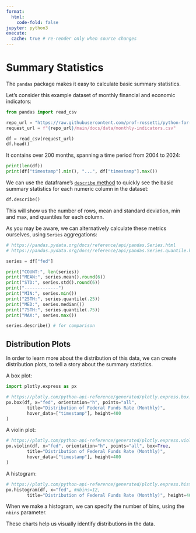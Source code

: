 ```yaml
---
format:
  html:
    code-fold: false
jupyter: python3
execute:
  cache: true # re-render only when source changes
---
```


# Summary Statistics

The `pandas` package makes it easy to calculate basic summary statistics.

Let's consider this example dataset of monthly financial and economic indicators:

```python
from pandas import read_csv

repo_url = "https://raw.githubusercontent.com/prof-rossetti/python-for-finance"
request_url = f"{repo_url}/main/docs/data/monthly-indicators.csv"

df = read_csv(request_url)
df.head()
```

It contains over 200 months, spanning a time period from 2004 to 2024:

```python
print(len(df))
print(df["timestamp"].min(), "...", df["timestamp"].max())
```


We can use the dataframe's [`describe` method](https://pandas.pydata.org/docs/reference/api/pandas.DataFrame.describe.html) to quickly see the basic summary statistics for each numeric column in the dataset:

```python
df.describe()
```

This will show us the number of rows, mean and standard deviation, min and max, and quantiles for each column.

As you may be aware, we can alternatively calculate these metrics ourselves, using `Series` aggregations:

```python
# https://pandas.pydata.org/docs/reference/api/pandas.Series.html
# https://pandas.pydata.org/docs/reference/api/pandas.Series.quantile.html

series = df["fed"]

print("COUNT:", len(series))
print("MEAN:", series.mean().round(6))
print("STD:", series.std().round(6))
print("-------------")
print("MIN:", series.min())
print("25TH:", series.quantile(.25))
print("MED:", series.median())
print("75TH:", series.quantile(.75))
print("MAX:", series.max())
```

```python
series.describe() # for comparison
```


## Distribution Plots

In order to learn more about the distribution of this data, we can create distribution plots, to tell a story about the summary statistics.


A box plot:

```python
import plotly.express as px

# https://plotly.com/python-api-reference/generated/plotly.express.box.html
px.box(df, x="fed", orientation="h", points="all",
        title="Distribution of Federal Funds Rate (Monthly)",
        hover_data=["timestamp"], height=400
)
```

A violin plot:

```python
# https://plotly.com/python-api-reference/generated/plotly.express.violin.html
px.violin(df, x="fed", orientation="h", points="all", box=True,
        title="Distribution of Federal Funds Rate (Monthly)",
        hover_data=["timestamp"], height=400
)
```

A histogram:
```python
# https://plotly.com/python-api-reference/generated/plotly.express.histogram.html
px.histogram(df, x="fed", #nbins=12,
        title="Distribution of Federal Funds Rate (Monthly)", height=400)

```

When we make a histogram, we can specify the number of bins, using the `nbins` parameter.

These charts help us visually identify distributions in the data.

